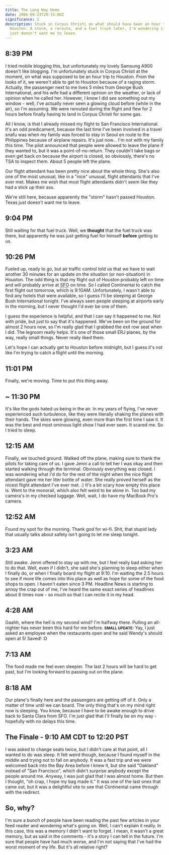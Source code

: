 ```yaml
---
title: The Long Way Home
date: 2006-09-23T20:15:00Z
significance: 2
description: Stuck in Corpus Christi on what should have been an hour trip to
  Houston. A storm, a reroute, and a fuel truck later, I'm wondering if Texas
  just doesn't want me to leave.
---
```


## 8:39 PM

I tried mobile blogging this, but unfortunately my lovely Samsung A900 doesn't like blogging. I'm unfortunately stuck in Corpus Christi at the moment, on what was supposed to be an hour trip to Houston. From the looks of it, we weren't able to get to Houston because of a raging storm. Actually, the passenger next to me lives 5 miles from George Bush International, and his wife had a different opinion on the weather, or lack of opinion when he called her. However, I know I did see something out my window - well, I've actually never seen a glowing cloud before (while in the air), so I'm assuming. We were rerouted during the flight and flew for 2 hours before finally having to land in Corpus Christi for some gas.

All I know, is that I already missed my flight to San Francisco International. It's an odd predicament, because the last time I've been involved in a travel snafu was when my family was forced to stay in Seoul en route to the Philippines because of airplane repairs. It's just now... I'm not with my family this time. The pilot announced that people were allowed to leave the plane if they wanted to, but it was a point-of-no-return. They couldn't take bags or even get back on because the airport is closed, so obviously, there's no TSA to inspect them. About 5 people left the plane.

Our flight attendant has been pretty nice about the whole thing. She's also one of the most unusual, like in a "nice" unusual, flight attendants that I've ever met. Makes me wish that most flight attendants didn't seem like they had a stick up their ass.

We're still here, because apparently the "storm" hasn't passed Houston. Texas just doesn't want me to leave.

## 9:04 PM

Still waiting for that fuel truck. Well, we **thought** that the fuel truck was there, but apparently he was just getting fuel for himself **before** getting to us.

## 10:26 PM

Fueled up, ready to go, but air traffic control told us that we have to wait another 30 minutes for an update on the situation (or non-situation) in Houston. The odd thing is that my flight out of Houston probably left on time and will probably arrive at <acronym title="San Francisco International">SFO</acronym> on time. So I called Continental to catch the first flight out tomorrow, which is 9:10AM. Unfortunately, I wasn't able to find any hotels that were available, so I guess I'll be sleeping at George Bush International tonight. I've always seen people sleeping at airports early in the morning, but I never thought I'd ever be one of them.

I guess the experience is helpful, and that I can say it happened to me. Not with pride, but just to say that it's happened. We've been on the ground for almost 2 hours now, so I'm really glad that I grabbed the exit row seat when I did. The legroom really helps. It's one of those small ERJ planes, by the way, really small things. Never really liked them.

Let's hope I can actually get to Houston before midnight, but I guess it's not like I'm trying to catch a flight until the morning.

## 11:01 PM

Finally, we're moving. Time to put this thing away.

## ~ 11:30 PM

It's like the gods hated us being in the air. In my years of flying, I've never experienced such turbulence, like they were literally shaking the planes with their hands. The skies were glowing, even more than the first time I saw it. It was the best and most ominous light show I had ever seen. It scared me. So I tried to sleep.

## 12:15 AM

Finally, we touched ground. Walked off the plane, making sure to thank the pilots for taking care of us. I gave Jenni a call to tell her I was okay and then started walking through the terminal. Obviously everything was closed. I was wondering what I'd do for the rest of the night when the nice flight attendant gave me her liter bottle of water. She really proved herself as the nicest flight attendant I've ever met. :) It's a bit scary how empty this place is. Went to the monorail, which also felt weird to be alone in. Too bad my camera's in my checked luggage. Well, wait, I do have my MacBook Pro's camera.

## 12:52 AM

Found my spot for the morning. Thank god for wi-fi. Shit, that stupid lady that usually talks about safety isn't going to let me sleep tonight.

## 3:23 AM

Still awake. Jenni offered to stay up with me, but I feel really bad asking her to do that. Well, even if I didn't, she said she's planning to sleep either when I finally do, or when I finally board my flight at 9:10. I'm waiting the 2.5 hours to see if more life comes into this place as well as hope for some of the food shops to open. I haven't eaten since 3 PM. Headline News is starting to annoy the crap out of me, I've heard the same exact series of headlines about 8 times now - so much so that I can recite it in my head.

## 4:28 AM

Gaahh, where the hell is my second wind? I'm halfway there. Pulling an all-nighter has never been this hard for me before. **<small>SMALL UPDATE:</small>** Yay, I just asked an employee when the restaurants open and he said Wendy's should open at 5! Saved! :D

## 7:13 AM

The food made me feel even sleepier. The last 2 hours will be hard to get past, but I'm looking forward to passing out on the plane.

## 8:18 AM

Our plane's finally here and the passengers are getting off of it. Only a matter of time until we can board. The only thing that's on my mind right now is sleeping. You know, because I have to be awake enough to drive back to Santa Clara from SFO. I'm just glad that I'll finally be on my way - hopefully with no delays this time.

## The Finale - 9:10 AM CDT to 12:20 PST

I was asked to change seats twice, but I didn't care at that point, all I wanted to do was sleep. It felt weird though, because I found myself in the middle and trying not to fall on anybody. It was a fast trip and we were welcomed back into the Bay Area before I knew it, but she said "Oakland" instead of "San Francisco", which didn't surprise anybody except the people around me. Anyway, I was just glad that I was almost home. But then I thought, "oh crap, I hope my bag made it." It was one of the last ones that came out, but it was a delightful site to see that Continental came through with the redirect.

## So, why?

I'm sure a bunch of people have been reading the past few articles in your feed reader and wondering what's going on. Well, I can't explain it really. In this case, this was a memory I didn't want to forget. I mean, it wasn't a great memory, but as said in the comments - it's a story I can tell in the future. I'm sure that people have had much worse, and I'm not saying that I've had the worst moment of my life. But it's all relative right?

[1]: http://flickr.com/photos/avalonstar/251075743/
